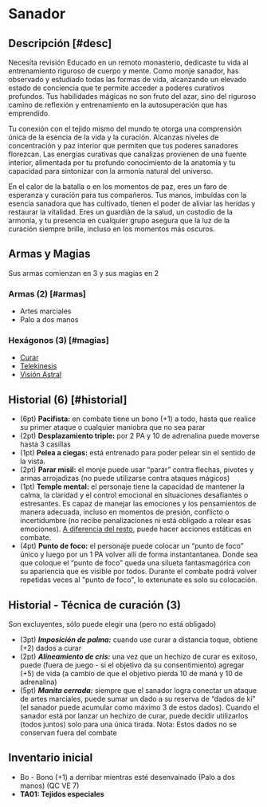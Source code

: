
# Sanador

<Bleed>
  <Screenshot src={healerPic} alt="placeholder" full />
</Bleed>

## Descripción [#desc]

<Callout type="warning" emoji="🔎">
  Necesita revisión
</Callout>
Educado en un remoto monasterio, dedicaste tu vida al entrenamiento riguroso de cuerpo
y mente. Como monje sanador, has observado y estudiado todas las formas de vida,
alcanzando un elevado estado de conciencia que te permite acceder a poderes curativos
profundos. Tus habilidades mágicas no son fruto del azar, sino del riguroso camino
de reflexión y entrenamiento en la autosuperación que has emprendido.

Tu conexión con el tejido mismo del mundo te otorga una comprensión única de la esencia de la vida y la curación. Alcanzas niveles de concentración y paz interior que permiten que tus poderes sanadores florezcan. Las energías curativas que canalizas provienen de una fuente interior, alimentada por tu profundo conocimiento de la anatomía y tu capacidad para sintonizar con la armonía natural del universo.

En el calor de la batalla o en los momentos de paz, eres un faro de esperanza y curación para tus compañeros. Tus manos, imbuidas con la esencia sanadora que has cultivado, tienen el poder de aliviar las heridas y restaurar la vitalidad. Eres un guardián de la salud, un custodio de la armonía, y tu presencia en cualquier grupo asegura que la luz de la curación siempre brille, incluso en los momentos más oscuros.

## Armas y Magias

Sus armas comienzan en 3 y sus magias en 2

### Armas (2) [#armas]

- Artes marciales
- Palo a dos manos

### Hexágonos (3) [#magias]

- [Curar](/docs/list-hexagons/e18)
- [Telekinesis](/docs/list-hexagons/e08)
- [Visión Astral](/docs/list-hexagons/e23)

## Historial (6) [#historial]

- (6pt) **Pacifista:** <Pill type="p"/> en combate tiene un bono (+1) a todo, hasta que realice su primer ataque o cualquier maniobra que no sea parar
- (2pt) **Desplazamiento triple:** <Pill type="s"/> por 2 PA y 10 de adrenalina puede moverse hasta 3 casillas
- (1pt) **Pelea a ciegas:** <Pill type="c"/> está entrenado para poder pelear sin el sentido de la vista.
- (2pt) **Parar misil:** <Pill type="s"/> el monje puede usar “parar” contra flechas, pivotes y armas arrojadizas (no puede utilizarse contra ataques mágicos)
- (1pt) **Temple mental:** <Pill type="c"/><Pill type="u"/> el personaje tiene la capacidad de mantener la calma, la claridad y el control emocional en situaciones desafiantes o estresantes. Es capaz de manejar las emociones y los pensamientos de manera adecuada, incluso en momentos de presión, conflicto o incertidumbre (no recibe penalizaciones ni está obligado a rolear esas emociones). [A diferencia del resto](/docs/ruling-base/basics#hab-adrenal), puede hacer acciones estáticas en combate.
- (4pt) **Punto de foco:** <Pill type="s"/><Pill type="ex"/> el personaje puede colocar un “punto de foco” único y luego por un 1 PA volver allí de forma instantantanea. Donde sea que coloque el “punto de foco” queda una silueta fantasmagórica con su apariencia que es visible por todos. Durante el combate podrá volver repetidas veces al "punto de foco", lo extenunate es solo su colocación.

## Historial - Técnica de curación (3)

Son excluyentes, sólo puede elegir una (pero no está obligado)

- (3pt) _**Imposición de palma:**_ <Pill type="p"/> cuando use curar a distancia toque, obtiene (+2) dados a curar
- (2pt) _**Alineamiento de cris:**_ <Pill type="s"/> una vez que un hechizo de curar es exitoso, puede (fuera de juego - si el objetivo da su consentimiento) agregar (+5) de vida (a cambio de que el objetivo pierda 10 de maná y 10 de adrenalina)
- (5pt) _**Manita cerrada:**_ <Pill type="u"/><Pill type="s"/> siempre que el sanador logra conectar un ataque de artes marciales, puede sumar un dado a su reserva de “dados de ki” (el sanador puede acumular como máximo 3 de estos dados). Cuando el sanador está por lanzar un hechizo de curar, puede decidir utilizarlos (todos juntos) solo para una única tirada. Nota: Estos dados no se conservan fuera del combate

## Inventario inicial

- Bo - Bono (+1) a derribar mientras esté desenvainado (Palo a dos manos) (QC VE 7)
- **TA01: Tejidos especiales**
